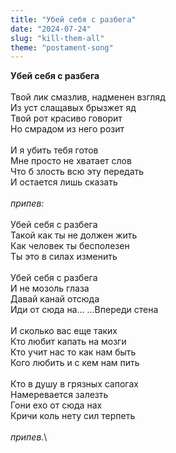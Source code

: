 ```yaml
---
title: "Убей себя с разбега"
date: "2024-07-24"
slug: "kill-them-all"
theme: "postament-song"
---
```


**Убей себя с разбега**\
\
Твой лик смазлив, надменен взгляд\
Из уст слащавых брызжет яд\
Твой рот красиво говорит\
Но смрадом из него розит\
\
И я убить тебя готов\
Мне просто не хватает слов\
Что б злость всю эту передать\
И остается лишь сказать\
\
*припев:*\
\
Убей себя с разбега\
Такой как ты не должен жить\
Как человек ты бесполезен\
Ты это в силах изменить\
\
Убей себя с разбега\
И не мозоль глаза\
Давай канай отсюда\
Иди от сюда на... ...Впереди стена\
\
И сколько вас еще таких\
Кто любит капать на мозги\
Кто учит нас то как нам быть\
Кого любить и с кем нам пить\
\
Кто в душу в грязных сапогах\
Намеревается залезть\
Гони ехо от сюда нах\
Кричи коль нету сил терпеть\
\
*припев.*\